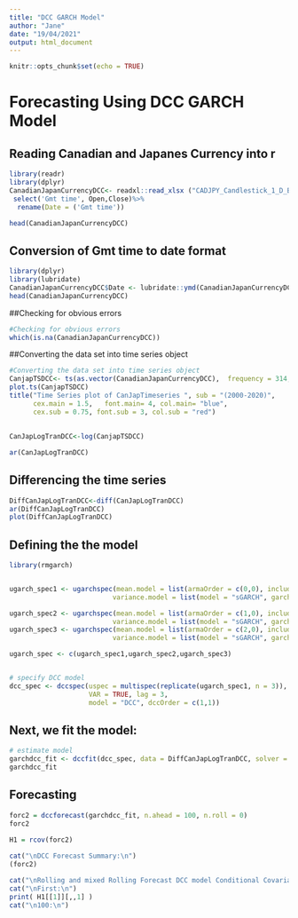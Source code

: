 ```yaml
---
title: "DCC GARCH Model"
author: "Jane"
date: "19/04/2021"
output: html_document
---
```



```r
knitr::opts_chunk$set(echo = TRUE)
```

# Forecasting Using DCC GARCH Model



## Reading Canadian and Japanes Currency into r
```r
library(readr)
library(dplyr)
CanadianJapanCurrencyDCC<- readxl::read_xlsx ("CADJPY_Candlestick_1_D_BID_01.01.2000-31.12.2020.xlsx")%>%
 select('Gmt time', Open,Close)%>%
  rename(Date = ('Gmt time')) 

head(CanadianJapanCurrencyDCC)
```





## Conversion of Gmt time to date format
```r
library(dplyr)
library(lubridate)
CanadianJapanCurrencyDCC$Date <- lubridate::ymd(CanadianJapanCurrencyDCC$Date)
head(CanadianJapanCurrencyDCC)

```


##Checking for obvious errors 

```r
#Checking for obvious errors
which(is.na(CanadianJapanCurrencyDCC))

```

##Converting the data set into time series object

```r
#Converting the data set into time series object
CanjapTSDCC<- ts(as.vector(CanadianJapanCurrencyDCC),  frequency = 314, start= c(2000,01,03))
plot.ts(CanjapTSDCC)
title("Time Series plot of CanJapTimeseries ", sub = "(2000-2020)",
      cex.main = 1.5,   font.main= 4, col.main= "blue",
      cex.sub = 0.75, font.sub = 3, col.sub = "red")
```

## 
```r



CanJapLogTranDCC<-log(CanjapTSDCC)

ar(CanJapLogTranDCC)
```




## Differencing the time series

```r
DiffCanJapLogTranDCC<-diff(CanJapLogTranDCC) 
ar(DiffCanJapLogTranDCC)
plot(DiffCanJapLogTranDCC)
```




## Defining the the model


```r
library(rmgarch)  


ugarch_spec1 <- ugarchspec(mean.model = list(armaOrder = c(0,0), include.mean = FALSE), 
                          variance.model = list(model = "sGARCH", garchOrder = c(1,1)))

ugarch_spec2 <- ugarchspec(mean.model = list(armaOrder = c(1,0), include.mean = FALSE), 
                          variance.model = list(model = "sGARCH", garchOrder = c(1,1)))
ugarch_spec3 <- ugarchspec(mean.model = list(armaOrder = c(2,0), include.mean = FALSE), 
                          variance.model = list(model = "sGARCH", garchOrder = c(1,1)))

ugarch_spec <- c(ugarch_spec1,ugarch_spec2,ugarch_spec3)


# specify DCC model
dcc_spec <- dccspec(uspec = multispec(replicate(ugarch_spec1, n = 3)),
                    VAR = TRUE, lag = 3,
                    model = "DCC", dccOrder = c(1,1))

```



## Next, we fit the model:




```r

# estimate model
garchdcc_fit <- dccfit(dcc_spec, data = DiffCanJapLogTranDCC, solver = "nlminb")
garchdcc_fit
```

## Forecasting 

```r
forc2 = dccforecast(garchdcc_fit, n.ahead = 100, n.roll = 0)
forc2
```


```r
H1 = rcov(forc2)
	
cat("\nDCC Forecast Summary:\n")
(forc2)

cat("\nRolling and mixed Rolling Forecast DCC model Conditional Covariance check:\n")
cat("\nFirst:\n")
print( H1[[1]][,,1] )
cat("\n100:\n")
```






